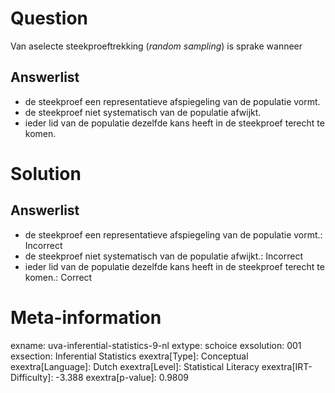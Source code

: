 Question
========

Van aselecte steekproeftrekking (*random sampling*) is sprake wanneer

Answerlist
----------

* de steekproef een representatieve afspiegeling van de populatie vormt.
* de steekproef niet systematisch van de populatie afwijkt.
* ieder lid van de populatie dezelfde kans heeft in de steekproef terecht te komen.

Solution
========

Answerlist
----------

* de steekproef een representatieve afspiegeling van de populatie vormt.: Incorrect
* de steekproef niet systematisch van de populatie afwijkt.: Incorrect
* ieder lid van de populatie dezelfde kans heeft in de steekproef terecht te komen.: Correct

Meta-information
================
exname: uva-inferential-statistics-9-nl
extype: schoice
exsolution: 001
exsection: Inferential Statistics
exextra[Type]: Conceptual
exextra[Language]: Dutch
exextra[Level]: Statistical Literacy
exextra[IRT-Difficulty]: -3.388
exextra[p-value]: 0.9809
